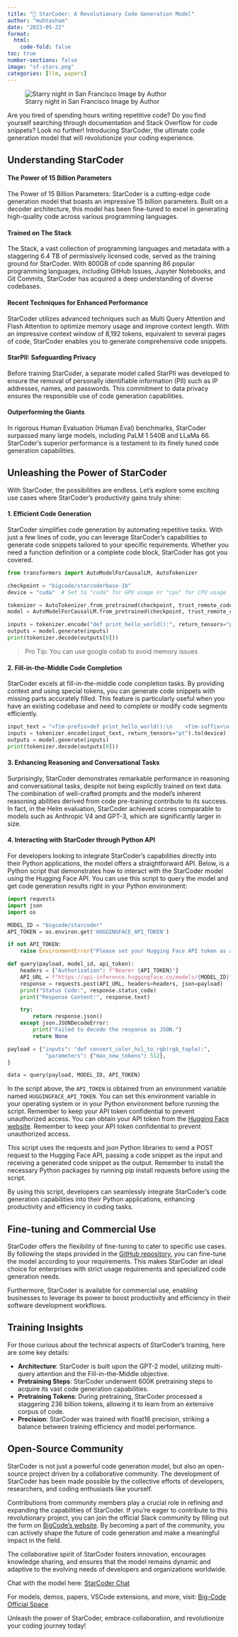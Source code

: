 ```yaml
---
title: "💫 StarCoder: A Revolutionary Code Generation Model"
author: "muhtasham"
date: "2023-05-22"
format:
  html:
    code-fold: false
toc: true
number-sections: false
image: "sf-stars.png"
categories: [llm, papers]
---
```


![Starry night in San Francisco Image by Author](sf-stars-clear.png)

Are you tired of spending hours writing repetitive code? Do you find yourself searching through documentation and Stack Overflow for code snippets? Look no further! Introducing StarCoder, the ultimate code generation model that will revolutionize your coding experience.

## Understanding StarCoder

#### The Power of 15 Billion Parameters

The Power of 15 Billion Parameters: StarCoder is a cutting-edge code generation model that boasts an impressive 15 billion parameters. Built on a decoder architecture, this model has been fine-tuned to excel in generating high-quality code across various programming languages.

#### Trained on The Stack

The Stack, a vast collection of programming languages and metadata with a staggering 6.4 TB of permissively licensed code, served as the training ground for StarCoder. With 800GB of code spanning 86 popular programming languages, including GitHub Issues, Jupyter Notebooks, and Git Commits, StarCoder has acquired a deep understanding of diverse codebases.

#### Recent Techniques for Enhanced Performance

StarCoder utilizes advanced techniques such as Multi Query Attention and Flash Attention to optimize memory usage and improve context length. With an impressive context window of 8,192 tokens, equivalent to several pages of code, StarCoder enables you to generate comprehensive code snippets.

#### StarPII: Safeguarding Privacy

Before training StarCoder, a separate model called StarPII was developed to ensure the removal of personally identifiable information (PII) such as IP addresses, names, and passwords. This commitment to data privacy ensures the responsible use of code generation capabilities.

#### Outperforming the Giants

In rigorous Human Evaluation (Human Eval) benchmarks, StarCoder surpassed many large models, including PaLM 1 540B and LLaMa 66. StarCoder's superior performance is a testament to its finely tuned code generation capabilities.

## Unleashing the Power of StarCoder
With StarCoder, the possibilities are endless. Let's explore some exciting use cases where StarCoder's productivity gains truly shine:

#### 1. Efficient Code Generation

StarCoder simplifies code generation by automating repetitive tasks. With just a few lines of code, you can leverage StarCoder's capabilities to generate code snippets tailored to your specific requirements. Whether you need a function definition or a complete code block, StarCoder has got you covered.

```python
from transformers import AutoModelForCausalLM, AutoTokenizer

checkpoint = "bigcode/starcoderbase-1b"
device = "cuda"  # Set to "cuda" for GPU usage or "cpu" for CPU usage

tokenizer = AutoTokenizer.from_pretrained(checkpoint, trust_remote_code=True)
model = AutoModelForCausalLM.from_pretrained(checkpoint, trust_remote_code=True).to(device)

inputs = tokenizer.encode("def print_hello_world():", return_tensors="pt").to(device)
outputs = model.generate(inputs)
print(tokenizer.decode(outputs[0]))
```
> Pro Tip: You can use google collab to avoid memory issues

#### 2. Fill-in-the-Middle Code Completion

StarCoder excels at fill-in-the-middle code completion tasks. By providing context and using special tokens, you can generate code snippets with missing parts accurately filled. This feature is particularly useful when you have an existing codebase and need to complete or modify code segments efficiently.

```python
input_text = "<fim-prefix>def print_hello_world():\n    <fim-suffix>\n    print('Hello world!')<fim-middle>"
inputs = tokenizer.encode(input_text, return_tensors="pt").to(device)
outputs = model.generate(inputs)
print(tokenizer.decode(outputs[0]))
```


#### 3. Enhancing Reasoning and Conversational Tasks

Surprisingly, StarCoder demonstrates remarkable performance in reasoning and conversational tasks, despite not being explicitly trained on text data. The combination of well-crafted prompts and the model's inherent reasoning abilities derived from code pre-training contribute to its success. In fact, in the Helm evaluation, StarCoder achieved scores comparable to models such as Anthropic V4 and GPT-3, which are significantly larger in size.

#### 4. Interacting with StarCoder through Python API

For developers looking to integrate StarCoder's capabilities directly into their Python applications, the model offers a straightforward API. Below, is a Python script that demonstrates how to interact with the StarCoder model using the Hugging Face API. You can use this script to query the model and get code generation results right in your Python environment:

```python
import requests
import json 
import os

MODEL_ID = "bigcode/starcoder"
API_TOKEN = os.environ.get('HUGGINGFACE_API_TOKEN')

if not API_TOKEN:
    raise EnvironmentError("Please set your Hugging Face API token as an environment variable named 'HUGGINGFACE_API_TOKEN'")

def query(payload, model_id, api_token):
    headers = {"Authorization": f"Bearer {API_TOKEN}"}
    API_URL = f"https://api-inference.huggingface.co/models/{MODEL_ID}"
    response = requests.post(API_URL, headers=headers, json=payload)
    print("Status Code:", response.status_code)
    print("Response Content:", response.text)

    try:
        return response.json()
    except json.JSONDecodeError:
        print("Failed to decode the response as JSON.")
        return None

payload = {"inputs": "def convert_color_hsl_to_rgb(rgb_tuple):",    
            "parameters": {"max_new_tokens": 512},
}

data = query(payload, MODEL_ID, API_TOKEN)
```

In the script above, the `API_TOKEN` is obtained from an environment variable named `HUGGINGFACE_API_TOKEN`. You can set this environment variable in your operating system or in your Python environment before running the script. Remember to keep your API token confidential to prevent unauthorized access. You can obtain your API token from the [Hugging Face website](https://huggingface.co/settings/tokens). Remember to keep your API token confidential to prevent unauthorized access.

This script uses the requests and json Python libraries to send a POST request to the Hugging Face API, passing a code snippet as the input and receiving a generated code snippet as the output. Remember to install the necessary Python packages by running pip install requests before using the script.

By using this script, developers can seamlessly integrate StarCoder's code generation capabilities into their Python applications, enhancing productivity and efficiency in coding tasks.

## Fine-tuning and Commercial Use

StarCoder offers the flexibility of fine-tuning to cater to specific use cases. By following the steps provided in the [GitHub repository](https://github.com/bigcode-project/starcoder), you can fine-tune the model according to your requirements. This makes StarCoder an ideal choice for enterprises with strict usage requirements and specialized code generation needs.

Furthermore, StarCoder is available for commercial use, enabling businesses to leverage its power to boost productivity and efficiency in their software development workflows.

## Training Insights

For those curious about the technical aspects of StarCoder's training, here are some key details:

- **Architecture**: StarCoder is built upon the GPT-2 model, utilizing multi-query attention and the Fill-in-the-Middle objective.
- **Pretraining Steps**: StarCoder underwent 600K pretraining steps to acquire its vast code generation capabilities.
- **Pretraining Tokens**: During pretraining, StarCoder processed a staggering 236 billion tokens, allowing it to learn from an extensive corpus of code.
- **Precision**: StarCoder was trained with float16 precision, striking a balance between training efficiency and model performance.

## Open-Source Community

StarCoder is not just a powerful code generation model, but also an open-source project driven by a collaborative community. The development of StarCoder has been made possible by the collective efforts of developers, researchers, and coding enthusiasts like yourself.

Contributions from community members play a crucial role in refining and expanding the capabilities of StarCoder. If you're eager to contribute to this revolutionary project, you can join the official Slack community by filling out the form on [BigCode's website](https://www.bigcode-project.org/). By becoming a part of the community, you can actively shape the future of code generation and make a meaningful impact in the field.

The collaborative spirit of StarCoder fosters innovation, encourages knowledge sharing, and ensures that the model remains dynamic and adaptive to the evolving needs of developers and organizations worldwide.

Chat with the model here: [StarCoder Chat](https://huggingface.co/chat/)

For models, demos, papers, VSCode extensions, and more, visit: [Big-Code Official Space](https://huggingface.co/bigcode)

Unleash the power of StarCoder, embrace collaboration, and revolutionize your coding journey today!


